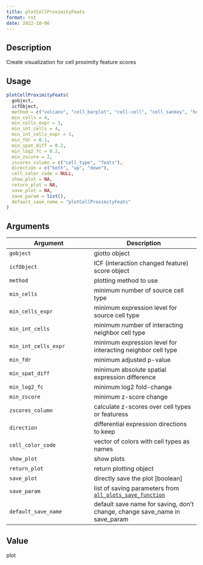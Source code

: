 ```yaml
--- 
title: plotCellProximityFeats 
format: rst 
date: 2022-10-06 
--- 
```


## Description

Create visualization for cell proximity feature scores


## Usage

```r
plotCellProximityFeats(
  gobject,
  icfObject,
  method = c("volcano", "cell_barplot", "cell-cell", "cell_sankey", "heatmap", "dotplot"),
  min_cells = 4,
  min_cells_expr = 1,
  min_int_cells = 4,
  min_int_cells_expr = 1,
  min_fdr = 0.1,
  min_spat_diff = 0.2,
  min_log2_fc = 0.2,
  min_zscore = 2,
  zscores_column = c("cell_type", "feats"),
  direction = c("both", "up", "down"),
  cell_color_code = NULL,
  show_plot = NA,
  return_plot = NA,
  save_plot = NA,
  save_param = list(),
  default_save_name = "plotCellProximityFeats"
)
```


## Arguments

Argument      |Description
------------- |----------------
`gobject`     |     giotto object
`icfObject`     |     ICF (interaction changed feature) score object
`method`     |     plotting method to use
`min_cells`     |     minimum number of source cell type
`min_cells_expr`     |     minimum expression level for source cell type
`min_int_cells`     |     minimum number of interacting neighbor cell type
`min_int_cells_expr`     |     minimum expression level for interacting neighbor cell type
`min_fdr`     |     minimum adjusted p-value
`min_spat_diff`     |     minimum absolute spatial expression difference
`min_log2_fc`     |     minimum log2 fold-change
`min_zscore`     |     minimum z-score change
`zscores_column`     |     calculate z-scores over cell types or featuress
`direction`     |     differential expression directions to keep
`cell_color_code`     |     vector of colors with cell types as names
`show_plot`     |     show plots
`return_plot`     |     return plotting object
`save_plot`     |     directly save the plot [boolean]
`save_param`     |     list of saving parameters from [`all_plots_save_function`](#allplotssavefunction)
`default_save_name`     |     default save name for saving, don't change, change save_name in save_param


## Value

plot


